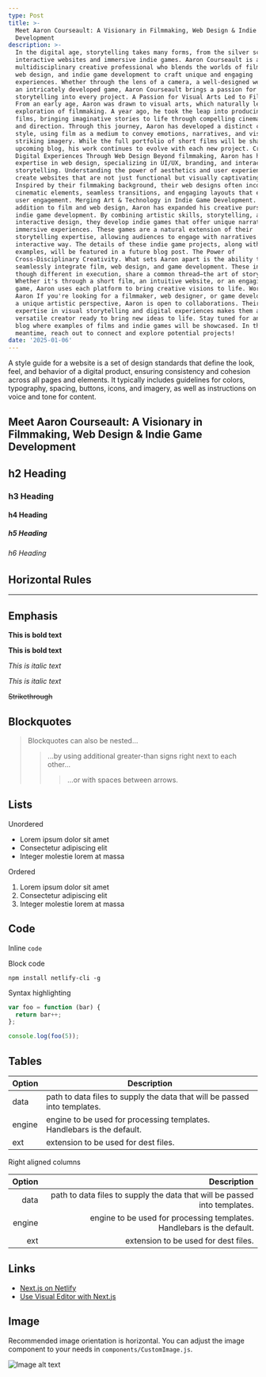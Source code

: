 ```yaml
---
type: Post
title: >-
  Meet Aaron Courseault: A Visionary in Filmmaking, Web Design & Indie Game
  Development
description: >-
  In the digital age, storytelling takes many forms, from the silver screen to
  interactive websites and immersive indie games. Aaron Courseault is a
  multidisciplinary creative professional who blends the worlds of filmmaking,
  web design, and indie game development to craft unique and engaging
  experiences. Whether through the lens of a camera, a well-designed website, or
  an intricately developed game, Aaron Courseault brings a passion for visual
  storytelling into every project. A Passion for Visual Arts Led to Filmmaking.
  From an early age, Aaron was drawn to visual arts, which naturally led to an
  exploration of filmmaking. A year ago, he took the leap into producing short
  films, bringing imaginative stories to life through compelling cinematography
  and direction. Through this journey, Aaron has developed a distinct cinematic
  style, using film as a medium to convey emotions, narratives, and visually
  striking imagery. While the full portfolio of short films will be shared in an
  upcoming blog, his work continues to evolve with each new project. Crafting
  Digital Experiences Through Web Design Beyond filmmaking, Aaron has honed
  expertise in web design, specializing in UI/UX, branding, and interactive
  storytelling. Understanding the power of aesthetics and user experience, they
  create websites that are not just functional but visually captivating.
  Inspired by their filmmaking background, their web designs often incorporate
  cinematic elements, seamless transitions, and engaging layouts that enhance
  user engagement. Merging Art & Technology in Indie Game Development. In
  addition to film and web design, Aaron has expanded his creative pursuits into
  indie game development. By combining artistic skills, storytelling, and
  interactive design, they develop indie games that offer unique narratives and
  immersive experiences. These games are a natural extension of their
  storytelling expertise, allowing audiences to engage with narratives in an
  interactive way. The details of these indie game projects, along with playable
  examples, will be featured in a future blog post. The Power of
  Cross-Disciplinary Creativity. What sets Aaron apart is the ability to
  seamlessly integrate film, web design, and game development. These industries,
  though different in execution, share a common thread—the art of storytelling.
  Whether it's through a short film, an intuitive website, or an engaging indie
  game, Aaron uses each platform to bring creative visions to life. Work with
  Aaron If you're looking for a filmmaker, web designer, or game developer with
  a unique artistic perspective, Aaron is open to collaborations. Their
  expertise in visual storytelling and digital experiences makes them a
  versatile creator ready to bring new ideas to life. Stay tuned for an upcoming
  blog where examples of films and indie games will be showcased. In the
  meantime, reach out to connect and explore potential projects!
date: '2025-01-06'
---
```

A style guide for a website is a set of design standards that define the look, feel, and behavior of a digital product, ensuring consistency and cohesion across all pages and elements. It typically includes guidelines for colors, typography, spacing, buttons, icons, and imagery, as well as instructions on voice and tone for content.

## Meet Aaron Courseault: A Visionary in Filmmaking, Web Design & Indie Game Development

## h2 Heading

### h3 Heading

#### h4 Heading

##### h5 Heading

###### h6 Heading

## Horizontal Rules

***

## Emphasis

**This is bold text**

**This is bold text**

*This is italic text*

*This is italic text*

~~Strikethrough~~

## Blockquotes

> Blockquotes can also be nested...
>
> > ...by using additional greater-than signs right next to each other...
> >
> > > ...or with spaces between arrows.

## Lists

Unordered

*   Lorem ipsum dolor sit amet
*   Consectetur adipiscing elit
*   Integer molestie lorem at massa

Ordered

1.  Lorem ipsum dolor sit amet
2.  Consectetur adipiscing elit
3.  Integer molestie lorem at massa

## Code

Inline `code`

Block code

```
npm install netlify-cli -g
```

Syntax highlighting

```js
var foo = function (bar) {
  return bar++;
};

console.log(foo(5));
```

## Tables

| Option | Description                                                               |
| ------ | ------------------------------------------------------------------------- |
| data   | path to data files to supply the data that will be passed into templates. |
| engine | engine to be used for processing templates. Handlebars is the default.    |
| ext    | extension to be used for dest files.                                      |

Right aligned columns

| Option |                                                               Description |
| -----: | ------------------------------------------------------------------------: |
|   data | path to data files to supply the data that will be passed into templates. |
| engine |    engine to be used for processing templates. Handlebars is the default. |
|    ext |                                      extension to be used for dest files. |

## Links

*   [Next.js on Netlify](https://docs.netlify.com/frameworks/next-js/overview/)
*   [Use Visual Editor with Next.js](https://docs.netlify.com/visual-editor/frameworks/next/)

## Image

Recommended image orientation is horizontal. You can adjust the image component to your needs in `components/CustomImage.js`.

![Image alt text](/images/random-image.jpeg "Image Title")
